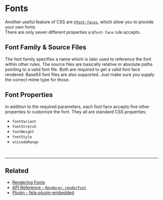 # Fonts

Another useful feature of CSS are [`@font-faces`](https://developer.mozilla.org/de/docs/Web/CSS/@font-face), which allow you to provide your own fonts.<br />
There are only seven different properties a `@font-face` rule accepts.

## Font Family & Source Files

The font family specifies a name which is later used to reference the font within other rules. The source files are basically relative or absolute paths pointing to a valid font file. Both are required to get a valid font face rendered.
Base64 font files are also supported. Just make sure you supply the correct mime type for those.

## Font Properties

In addition to the required parameters, each font face accepts five other properties to customize the font. They all are standard CSS properties:

- `fontVariant`
- `fontStretch`
- `fontWeight`
- `fontStyle`
- `unicodeRange`

<br />

---

## Related

- [Rendering Fonts](Renderer.md#renderfont)
- [API Reference - `Renderer.renderFont` ](../api/fela/Renderer.md#renderfontfontfamily-files-properties)
- [Plugin - fela-plugin-embedded](https://github.com/robinweser/fela/tree/master/packages/fela-plugin-embedded)
